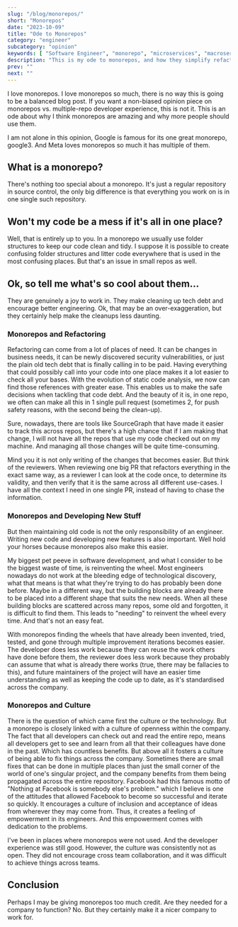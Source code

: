 ```yaml
---
slug: "/blog/monorepos/"
short: "Monorepos"
date: "2023-10-09"
title: "Ode to Monorepos"
category: "engineer"
subcategory: "opinion"
keywords: [ "Software Engineer", "monorepo", "microservices", "macroservice", "monoservice","monorepository", "engineering", "source control", "engineering productivity", "single repository", "code reuse", "prevent wheel reinvention", "developer culture", "open culture", "refactoring", "codemods", "tech debt", "security vulnerability"]
description: "This is my ode to monorepos, and how they simplify refactors, prevent duplicate work, and foster open culture."
prev: ""
next: ""
---
```


I love monorepos. I love monorepos so much, there is no way this is going to be a balanced blog post. If you want a non-biased opinion piece on monorepos vs. multiple-repo developer experience, this is not it. This is an ode about why I think monorepos are amazing and why more people should use them.

I am not alone in this opinion, Google is famous for its one great monorepo, google3. And Meta loves monorepos so much it has multiple of them. 

## What is a monorepo?
There's nothing too special about a monorepo. It's just a regular repository in source control, the only big difference is that everything you work on is in one single such repository. 

## Won't my code be a mess if it's all in one place?
Well, that is entirely up to you. In a monorepo we usually use folder structures to keep our code clean and tidy. I suppose it is possible to create confusing folder structures and litter code everywhere that is used in the most confusing places. But that's an issue in small repos as well. 

## Ok, so tell me what's so cool about them...
They are genuinely a joy to work in. They make cleaning up tech debt and encourage better engineering. Ok, that may be an over-exaggeration, but they certainly help make the cleanups less daunting.

### Monorepos and Refactoring
Refactoring can come from a lot of places of need. It can be changes in business needs, it can be newly discovered security vulnerabilities, or just the plain old tech debt that is finally calling in to be paid. Having everything that could possibly call into your code into one place makes it a lot easier to check all your bases. With the evolution of static code analysis, we now can find those references with greater ease. This enables us to make the safe decisions when tackling that code debt. And the beauty of it is, in one repo, we often can make all this in 1 single pull request (sometimes 2, for push safety reasons, with the second being the clean-up).

Sure, nowadays, there are tools like SourceGraph that have made it easier to track this across repos, but there's a high chance that if I am making that change, I will not have all the repos that use my code checked out on my machine. And managing all those changes will be quite time-consuming.

Mind you it is not only writing of the changes that becomes easier. But think of the reviewers. When reviewing one big PR that refactors everything in the exact same way, as a reviewer I can look at the code once, to determine its validity, and then verify that it is the same across all different use-cases. I have all the context I need in one single PR, instead of having to chase the information.

### Monorepos and Developing New Stuff
But then maintaining old code is not the only responsibility of an engineer. Writing new code and developing new features is also important. Well hold your horses because monorepos also make this easier. 

My biggest pet peeve in software development, and what I consider to be the biggest waste of time, is reinventing the wheel. Most engineers nowadays do not work at the bleeding edge of technological discovery, what that means is that what they're trying to do has probably been done before. Maybe in a different way, but the building blocks are already there to be placed into a different shape that suits the new needs. When all these building blocks are scattered across many repos, some old and forgotten, it is difficult to find them. This leads to "needing" to reinvent the wheel every time. And that's not an easy feat. 

With monorepos finding the wheels that have already been invented, tried, tested, and gone through multiple improvement iterations becomes easier. The developer does less work because they can reuse the work others have done before them, the reviewer does less work because they probably can assume that what is already there works (true, there may be fallacies to this), and future maintainers of the project will have an easier time understanding as well as keeping the code up to date, as it's standardised across the company.

### Monorepos and Culture
There is the question of which came first the culture or the technology. But a monorepo is closely linked with a culture of openness within the company. The fact that all developers can check out and read the entire repo, means all developers get to see and learn from all that their colleagues have done in the past. Which has countless benefits. But above all it fosters a culture of being able to fix things across the company. Sometimes there are small fixes that can be done in multiple places than just the small corner of the world of one's singular project, and the company benefits from them being propagated across the entire repository. Facebook had this famous motto of "Nothing at Facebook is somebody else's problem." which I believe is one of the attitudes that allowed Facebook to become so successful and iterate so quickly. It encourages a culture of inclusion and acceptance of ideas from wherever they may come from. Thus, it creates a feeling of empowerment in its engineers. And this empowerment comes with dedication to the problems. 

I've been in places where monorepos were not used. And the developer experience was still good. However, the culture was consistently not as open. They did not encourage cross team collaboration, and it was difficult to achieve things across teams.

## Conclusion
Perhaps I may be giving monorepos too much credit. Are they needed for a company to function? No. But they certainly make it a nicer company to work for.